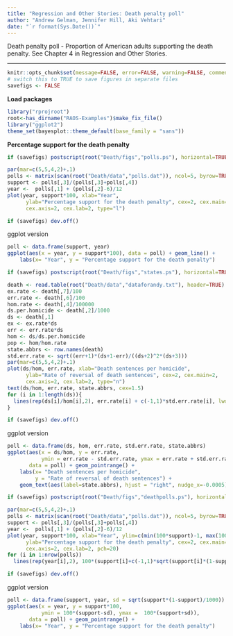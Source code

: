 ```yaml
---
title: "Regression and Other Stories: Death penalty poll"
author: "Andrew Gelman, Jennifer Hill, Aki Vehtari"
date: "`r format(Sys.Date())`"
---
```

Death penalty poll - Proportion of American adults supporting the death
penalty. See Chapter 4 in Regression and Other Stories.

-------------


```r
knitr::opts_chunk$set(message=FALSE, error=FALSE, warning=FALSE, comment=NA)
# switch this to TRUE to save figures in separate files
savefigs <- FALSE
```

**Load packages**

```r
library("rprojroot")
root<-has_dirname("RAOS-Examples")$make_fix_file()
library("ggplot2")
theme_set(bayesplot::theme_default(base_family = "sans"))
```

**Percentage support for the death penalty**

```r
if (savefigs) postscript(root("Death/figs","polls.ps"), horizontal=TRUE)
```
```r
par(mar=c(5,5,4,2)+.1)
polls <- matrix(scan(root("Death/data","polls.dat")), ncol=5, byrow=TRUE)
support <- polls[,3]/(polls[,3]+polls[,4])
year <-  polls[,1] + (polls[,2]-6)/12
plot(year, support*100, xlab="Year",
      ylab="Percentage support for the death penalty", cex=2, cex.main=2,
      cex.axis=2, cex.lab=2, type="l")
```
```r
if (savefigs) dev.off()
```

ggplot version

```r
poll <- data.frame(support, year)
ggplot(aes(x = year, y = support*100), data = poll) + geom_line() +
    labs(x= "Year", y = "Percentage support for the death penalty")

```
```r
if (savefigs) postscript(root("Death/figs","states.ps"), horizontal=TRUE)
```
```r
death <- read.table(root("Death/data","dataforandy.txt"), header=TRUE)
ex.rate <- death[,7]/100
err.rate <- death[,6]/100
hom.rate <- death[,4]/100000
ds.per.homicide <- death[,2]/1000
ds <- death[,1]
ex <- ex.rate*ds
err <- err.rate*ds
hom <- ds/ds.per.homicide
pop <- hom/hom.rate
state.abbrs <- row.names(death)
std.err.rate <- sqrt((err+1)*(ds+1-err)/((ds+2)^2*(ds+3)))
par(mar=c(5,5,4,2)+.1)
plot(ds/hom, err.rate, xlab="Death sentences per homicide",
      ylab="Rate of reversal of death sentences", cex=2, cex.main=2,
      cex.axis=2, cex.lab=2, type="n")
text(ds/hom, err.rate, state.abbrs, cex=1.5)
for (i in 1:length(ds)){
  lines(rep(ds[i]/hom[i],2), err.rate[i] + c(-1,1)*std.err.rate[i], lwd=.5)
}
```
```r
if (savefigs) dev.off()
```

ggplot version

```r
poll <- data.frame(ds, hom, err.rate, std.err.rate, state.abbrs)
ggplot(aes(x = ds/hom, y = err.rate,
           ymin = err.rate - std.err.rate, ymax = err.rate + std.err.rate),
       data = poll) + geom_pointrange() +
    labs(x= "Death sentences per homicide",
         y = "Rate of reversal of death sentences") +
    geom_text(aes(label=state.abbrs), hjust = "right", nudge_x=-0.0005)

```
```r
if (savefigs) postscript(root("Death/figs","deathpolls.ps"), horizontal=TRUE)
```
```r
par(mar=c(5,5,4,2)+.1)
polls <- matrix(scan(root("Death/data","polls.dat")), ncol=5, byrow=TRUE)
support <- polls[,3]/(polls[,3]+polls[,4])
year <-  polls[,1] + (polls[,2]-6)/12
plot(year, support*100, xlab="Year", ylim=c(min(100*support)-1, max(100*support)+1),
      ylab="Percentage support for the death penalty", cex=2, cex.main=2,
      cex.axis=2, cex.lab=2, pch=20)
for (i in 1:nrow(polls))
  lines(rep(year[i],2), 100*(support[i]+c(-1,1)*sqrt(support[i]*(1-support[i])/1000)))
```
```r
if (savefigs) dev.off()
```

ggplot version

```r
poll <- data.frame(support, year, sd = sqrt(support*(1-support)/1000))
ggplot(aes(x = year, y = support*100,
           ymin = 100*(support-sd), ymax =  100*(support+sd)),
       data = poll) + geom_pointrange() +
    labs(x= "Year", y = "Percentage support for the death penalty")
```

